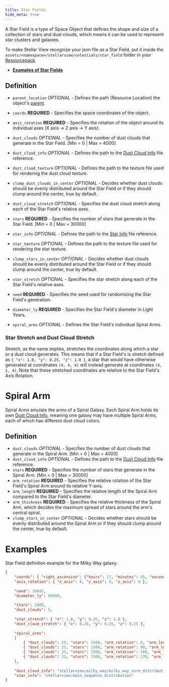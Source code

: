 ```yaml
---
title: Star Fields
hide_meta: true
---
```


A Star Field is a type of Space Object that defines the shape and size of a collection of stars and dust clouds,
which means it can be used to represent star clusters and galaxies.

To make Stellar View recognize your json file as a Star Field, put it inside the `assets/<namespace>/stellarview/celestials/star_field` folder in your [Resourcepack](https://minecraft.wiki/w/Resource_pack).

* **[Examples of Star Fields](https://github.com/Povstalec/StellarView/tree/main/src/main/resources/assets/stellarview/stellarview/celestials/star_field)**

## Definition

* `parent_location` *OPTIONAL* - Defines the path (Resource Location) the object's [parent](https://moddedmc.wiki/cs/project/stellarview/docs/resourcepacks/space_objects).
* `coords` **REQUIRED** - Specifies the space coordinates of the object.
* `axis_rotation` **REQUIRED** - Specifies the rotation of the object around its individual axes (X axis -> Z axis -> Y axis).

* `dust_clouds` *OPTIONAL* - Specifies the number of dust clouds that generate in the Star Field. [Min = 0 | Max = 4000]
* `dust_cloud_info` *OPTIONAL* - Defines the path to the [Dust Cloud Info](https://moddedmc.wiki/cs/project/stellarview/docs/resourcepacks/star_and_dust_cloud_info) file reference.
* `dust_cloud_texture` *OPTIONAL* - Defines the path to the texture file used for rendering the dust cloud texture.
* `clump_dust_clouds_in_center` *OPTIONAL* - Decides whether dust clouds should be evenly distributed around the Star Field or if they should clump around the center, true by default.
* `dust_cloud_stretch` *OPTIONAL* - Specifies the dust cloud stretch along each of the Star Field's relative axes.

* `stars` **REQUIRED** - Specifies the number of stars that generate in the Star Field. [Min = 0 | Max = 30000]
* `star_info` *OPTIONAL* - Defines the path to the [Star Info](https://moddedmc.wiki/cs/project/stellarview/docs/resourcepacks/star_and_dust_cloud_info) file reference.
* `star_texture` *OPTIONAL* - Defines the path to the texture file used for rendering the star texture.
* `clump_stars_in_center` *OPTIONAL* - Decides whether dust clouds should be evenly distributed around the Star Field or if they should clump around the center, true by default.
* `star_stretch` *OPTIONAL* - Specifies the star stretch along each of the Star Field's relative axes.

* `seed` **REQUIRED** - Specifies the seed used for randomizing the Star Field's generation.
* `diameter_ly` **REQUIRED** - Specifies the Star Field's diameter in Light Years.
* `spiral_arms` *OPTIONAL* - Defines the Star Field's individual Spiral Arms.


### Star Stretch and Dust Cloud Stretch

Stretch, as the name implies, stretches the coordinates along which a star or a dust cloud generates.
This means that if a Star Field's is stretch defined as `{ "x": 1.0, "y": 0.25, "z": 1.0 }`,
a star that would have otherwise generated at coordinates `(4, 4, 4)` will instead generate at coordinates `(4, 1, 4)`.
Note that these stretched coordinates are relative to the Star Field's Axis Rotation.


# Spiral Arm

Spiral Arms emulate the arms of a Spiral Galaxy.
Each Spiral Arm holds its own [Dust Cloud Info](https://moddedmc.wiki/cs/project/stellarview/docs/resourcepacks/star_and_dust_cloud_info),
meaning one galaxy may have multiple Spiral Arms, each of which has different dust cloud colors.


## Definition

* `dust_clouds` *OPTIONAL* - Specifies the number of dust clouds that generate in the Spiral Arm. [Min = 0 | Max = 4000]
* `dust_cloud_info` *OPTIONAL* - Defines the path to the [Dust Cloud Info](https://moddedmc.wiki/cs/project/stellarview/docs/resourcepacks/star_and_dust_cloud_info) file reference.
* `stars` **REQUIRED** - Specifies the number of stars that generate in the Spiral Arm. [Min = 0 | Max = 30000]
* `arm_rotation` **REQUIRED** - Specifies the relative rotation of the Star Field's Spiral Arm around its relative Y-axis.
* `arm_length` **REQUIRED** - Specifies the relative length of the Spiral Arm compared to the Star Field's diameter.
* `arm_thickness` **REQUIRED** - Specifies the relative thickness of the Spiral Arm, which decides the maximum spread of stars around the arm's central spiral.
* `clump_stars_in_center` *OPTIONAL* - Decides whether stars should be evenly distributed around the Spiral Arm or if they should clump around the center, true by default.


# Examples

Star Field definition example for the Milky Way galaxy: 
```json
{
	"coords": { "right_ascension": {"hours": 17, "minutes": 45, "seconds": 40.0409}, "declination": {"degrees": -29, "minutes": 0, "seconds": 28.118}, "distance": {"ly": 26996} },
	"axis_rotation": { "x_axis": 0, "y_axis": 0, "z_axis": 0 },
	
	"seed": 10842,
	"diameter_ly": 90000,
	
	"stars": 2000,
	"dust_clouds": 5,
	
	"star_stretch": { "x": 1.0, "y": 0.25, "z": 1.0 },
	"dust_cloud_stretch": { "x": 0.25, "y": 0.25, "z": 0.25 },
	
	"spiral_arms":
	[
		{ "dust_clouds": 25, "stars": 1500, "arm_rotation": 0, "arm_length": 1.6298770314100501, "arm_thickness": 2.0, "dust_cloud_info": "stellarview:milky_way/milky_way_arm_distribution" },
		{ "dust_clouds": 25, "stars": 1500, "arm_rotation": 90, "arm_length": 1.6941251689586823, "arm_thickness": 2.0, "dust_cloud_info": "stellarview:milky_way/milky_way_arm_distribution" },
		{ "dust_clouds": 25, "stars": 1500, "arm_rotation": 180, "arm_length": 1.9660513834462778, "arm_thickness": 2.0, "dust_cloud_info": "stellarview:milky_way/milky_way_arm_distribution" },
		{ "dust_clouds": 25, "stars": 1500, "arm_rotation": 270, "arm_length": 1.8086568638593041, "arm_thickness": 2.0, "dust_cloud_info": "stellarview:milky_way/milky_way_arm_distribution" }
	],
	
	"dust_cloud_info": "stellarview:milky_way/milky_way_core_distribution",
	"star_info": "stellarview:main_sequence_distribution"
}
```